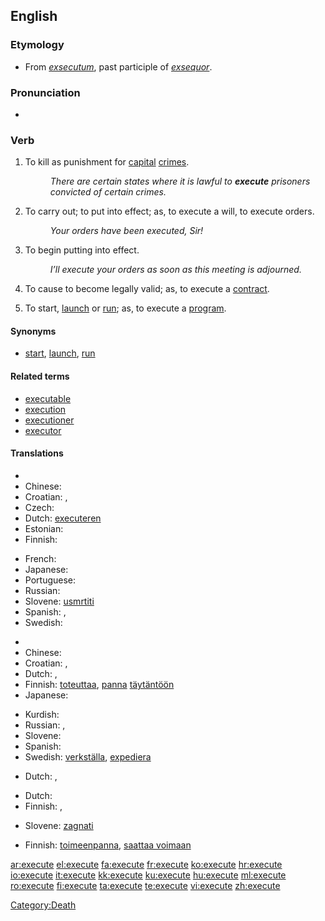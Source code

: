==English==

===Etymology===
* From {{etyl|la}} ''[[exsecutum]]'', past participle of ''[[exsequor]]''.

===Pronunciation===
* {{audio|en-us-execute.ogg|Audio (US)}}

===Verb===
{{en-verb|execut|ing}}

# {{transitive}} To kill as punishment for [[capital]] [[crime]]s.
#: ''There are certain states where it is lawful to '''execute''' prisoners convicted of certain crimes.''
# {{transitive}} To carry out; to put into effect; as, to execute a will, to execute orders.
#: ''Your orders have been executed, Sir!''
# {{transitive}} To begin putting into effect.
#: ''I’ll execute your orders as soon as this meeting is adjourned.''
# {{transitive}} To cause to become legally valid; as, to execute a [[contract]].
# {{transitive}} {{computing}} To start, [[launch]] or [[run]]; as, to execute a [[program]].

====Synonyms====
* {{sense|computing}} [[start]], [[launch]], [[run]]

====Related terms====
* [[executable]]
* [[execution]]
* [[executioner]]
* [[executor]]

====Translations====
{{trans-top|to kill as punishment}}
* {{trreq|Arabic}}
* Chinese: {{zh-tsp|處決|处决|chǔjué}}
* Croatian: {{t|hr|smaknuti|alt=smàknuti}}, {{t|hr|pogubiti|alt=pogùbiti}}
* Czech: {{t-|cs|popravit}}
* Dutch: [[executeren]]
* Estonian: {{t-|et|hukama}}
* Finnish: {{t-|fi|teloittaa}}
{{trans-mid}}
* French: {{t+|fr|exécuter}}
* Japanese: {{t+|ja|死刑する|tr=shikei-suru|sc=Jpan}}
* Portuguese: {{t+|pt|executar}}
* Russian: {{t+|ru|казнить|tr=kaznít’|sc=Cyrl}} {{pf}}
* Slovene: [[usmrtiti]]
* Spanish: {{t+|es|ejecutar}}, {{t-|es|ajusticiar}}
* Swedish: {{t+|sv|avrätta}}
{{trans-bottom}}

{{trans-top|To start a defined process and run it to completion}}
* {{trreq|Arabic}}
* Chinese: {{zh-tsp|執行|执行|zhíxíng}}
* Croatian: {{t+|hr|izvršiti|alt=izvŕšiti }}, {{t|hr|provesti|alt=pròvesti}}
* Dutch: {{t-|nl|bewerkstelligen}}, {{t+|nl|uitvoeren}}
* Finnish: [[toteuttaa]], [[panna]] [[täytäntöön]]
* Japanese: {{t-|ja|実行する|tr=jikkō-suru|sc=Jpan}}
{{trans-mid}}
* Kurdish: {{ku-Arab|[[بردن به‌ڕێوه‌]]}}
* Russian: {{t+|ru|исполнять|tr=ispolnját’|sc=Cyrl}} {{impf}}, {{t+|ru|исполнить|tr=ispólnit’|sc=Cyrl}} {{pf}}
* Slovene: {{t-|sl|izvršiti}}
* Spanish: {{t+|es|ejecutar}}
* Swedish: [[verkställa]], [[expediera]]
{{trans-bottom}}

{{trans-top|To start a defined process, without regard to whether it runs to completion or not}}
* Dutch: {{t-|nl|bewerkstelligen}}, {{t+|nl|uitvoeren}}
{{trans-mid}}
{{trans-bottom}}

{{trans-top|To start, launch or run software}}
* Dutch: {{t+|nl|uitvoeren}}
* Finnish: {{t+|fi|ajaa}}, {{t+|fi|käynnistää}}
{{trans-mid}}
* Slovene: [[zagnati]]
{{trans-bottom}}

{{trans-top|To sign or otherwise cause a document (especially a contract) to become legally valid}}
* Finnish: [[toimeenpanna]], [[saattaa voimaan]]
{{trans-mid}}
{{trans-bottom}}

[[Category:Death]]

[[ar:execute]]
[[el:execute]]
[[fa:execute]]
[[fr:execute]]
[[ko:execute]]
[[hr:execute]]
[[io:execute]]
[[it:execute]]
[[kk:execute]]
[[ku:execute]]
[[hu:execute]]
[[ml:execute]]
[[ro:execute]]
[[fi:execute]]
[[ta:execute]]
[[te:execute]]
[[vi:execute]]
[[zh:execute]]